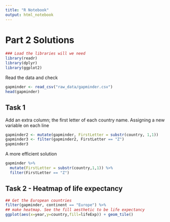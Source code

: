 ```yaml
---
title: "R Notebook"
output: html_notebook
---
```


# Part 2 Solutions

```r
### Load the libraries will we need
library(readr)
library(dplyr)
library(ggplot2)
```

Read the data and check

```r
gapminder <- read_csv("raw_data/gapminder.csv")
head(gapminder)
```

## Task 1

Add an extra column; the first letter of each country name. Assigning a new variable on each line

```r
gapminder2 <- mutate(gapminder, FirstLetter = substr(country, 1,1))
gapminder3 <- filter(gapminder2, FirstLetter == "Z")
gapminder3
```

A more efficient solution

```r
gapminder %>% 
  mutate(FirstLetter = substr(country,1,1)) %>% 
  filter(FirstLetter == "Z")
```

## Task 2 - Heatmap of life expectancy

```r
## Get the European countries
filter(gapminder, continent == "Europe") %>% 
## make heatmap. See the fill aesthetic to be life expectancy
ggplot(aes(x=year,y=country,fill=lifeExp)) + geom_tile()
```

